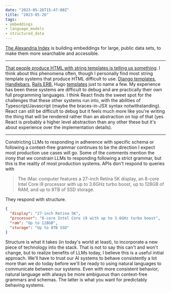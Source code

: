 ```yaml
---
date: "2023-05-26T15:47:00Z"
title: "2023-05-26"
tags:
- embeddings
- language_models
- structured_data
---
```


[The Alexandria Index](https://alex.macrocosm.so/download) is building embeddings for large, public data sets, to make them more searchable and accessible.

---
[That people produce HTML with string templates is telling us something](https://utcc.utoronto.ca/~cks/space/blog/programming/OnHTMLViaStringTemplates).
I think about this phenomena often, though I personally find most string template systems that produce HTML difficult to use.
[Django templates](https://docs.djangoproject.com/en/dev/topics/templates/), [Handlebars](https://handlebarsjs.com/), [Rails ERB](https://guides.rubyonrails.org/layouts_and_rendering.html), Hugo [templates](https://gohugo.io/templates/) just to name a few.
My experience has been these systems are difficult to debug and are practically their own full programming languages.
I think React finds the sweet spot for the challenges that these other systems run into, with the abilities of Typescript/Javascript (maybe the braces-in-JSX syntax notwithstanding).
React can still be difficult to debug but it feels much more like you're writing the thing that will be rendered rather than an abstraction on top of that (yes React is probably a higher level abstraction than any other these but it's about experience over the implementation details).

---


<Tweet theme="dark" id="https://twitter.com/GrantSlatton/status/1660348210605596672" />

Constricting LLMs to responding in adherence with specific schema or following a context-free grammar continues to be the direction I expect most production use cases will go.
Some of the comments mention the irony that we constrain LLMs to responding following a strict grammar, but this is the reality of most production systems.
APIs don't respond to queries with
> The iMac computer features a 27-inch Retina 5K display, an 8-core Intel Core i9 processor with up to 3.6GHz turbo boost, up to 128GB of RAM, and up to 8TB of SSD storage.

They respond with structure.

```json
{
  "display": "27-inch Retina 5K",
  "processor": "8-core Intel Core i9 with up to 3.6GHz turbo boost",
  "ram": "Up to 128GB",
  "storage": "Up to 8TB SSD"
}
```

Structure is what it takes (in today's world at least), to incorporate a new piece of technology into the stack.
That is not to say this can't and won't change, but to realize benefits of LLMs today, I believe this is a useful initial approach.
We'll have to trust our AI systems to behave consistently a lot more than we do today before we'll be ready to using natural languages to communicate between our systems.
Even with more consistent behavior, natural language with always be more ambiguous than context-free grammars and schemas.
The latter is what you want for predictably behaving systems.
